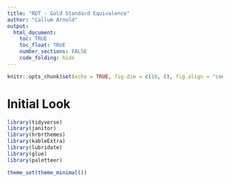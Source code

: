 ```yaml
---
title: "RDT - Gold Standard Equivalence"
author: "Callum Arnold"
output: 
  html_document:
    toc: TRUE
    toc_float: TRUE
    number_sections: FALSE
    code_folding: hide
---
```


```r
knitr::opts_chunk$set(echo = TRUE, fig.dim = c(10, 8), fig.align = "center")
```

# Initial Look {.tabset .tabset-pills}

```r
library(tidyverse)
library(janitor)
library(hrbrthemes)
library(kableExtra)
library(lubridate)
library(glue)
library(paletteer)
```

```r
theme_set(theme_minimal())
```

```r

```